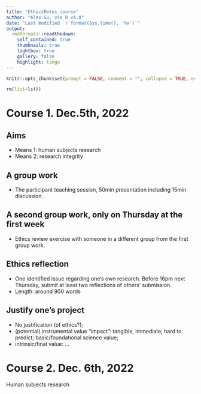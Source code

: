 ```yaml
---
title: 'EthicsNotes_course'
author: "Alex Gu, via R v4.0"
date: "Last modified `r format(Sys.time(), '%x')`"
output:
  rmdformats::readthedown:
    self_contained: true
    thumbnails: true
    lightbox: true
    gallery: false
    highlight: tango
---
```

[comment]:<>(Some comments.)
```r
knitr::opts_chunk$set(prompt = FALSE, comment = "", collapse = TRUE, echo = FALSE, warning = FALSE,error = FALSE, message = FALSE)

rm(list=ls())

```

# Course 1. Dec.5th, 2022

## Aims 
- Means 1: human subjects research
- Means 2: research integrity

## A group work
- The participant teaching session, 50min presentation including 15min discussion.

## A second group work, only on Thursday at the first week
- Ethics review exercise with someone in a different group from the first group work.

## Ethics reflection
- One identified issue regarding one's own research. Before 16pm next Thursday, submit at least two reflections of others' submission.
- Length: around 900 words

## Justify one's project
- No justification (of ethics?);
- (potential) instrumental value "impact": tangible, immediate; hard to predict; basic/foundational science value; 
- intrinsic/final value: 
...

# Course 2. Dec. 6th, 2022
Human subjects research

## 

